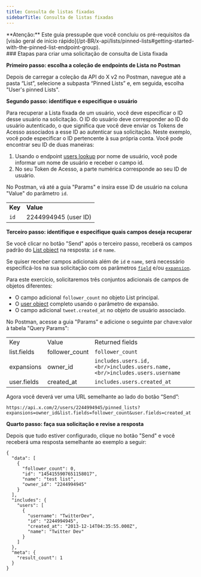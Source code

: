 ```yaml
---
title: Consulta de listas fixadas
sidebarTitle: Consulta de listas fixadas
---
```



<Note>
  **Atenção:** Este guia pressupõe que você concluiu os pré-requisitos da [visão geral de início rápido](/pt-BR/x-api/lists/pinned-lists#getting-started-with-the-pinned-list-endpoint-group).
</Note>

<div id="steps-to-build-a-pinned-list-lookup-request">
  ### Etapas para criar uma solicitação de consulta de Lista fixada
</div>

**Primeiro passo: escolha a coleção de endpoints de Lista no Postman**

Depois de carregar a coleção da API do X v2 no Postman, navegue até a pasta “List”, selecione a subpasta “Pinned Lists” e, em seguida, escolha "User's pinned Lists".
 

**Segundo passo: identifique e especifique o usuário**

Para recuperar a Lista fixada de um usuário, você deve especificar o ID desse usuário na solicitação. O ID do usuário deve corresponder ao ID do usuário autenticado, o que significa que você deve enviar os Tokens de Acesso associados a esse ID ao autenticar sua solicitação. Neste exemplo, você pode especificar o ID pertencente à sua própria conta. Você pode encontrar seu ID de duas maneiras:

1. Usando o endpoint [users lookup](/pt-BR/x-api/users/lookup/introduction) por nome de usuário, você pode informar um nome de usuário e receber o campo id.
2. No seu Token de Acesso, a parte numérica corresponde ao seu ID de usuário.

No Postman, vá até a guia "Params" e insira esse ID de usuário na coluna "Value" do parâmetro `id`.

|     |     |
| :--- | :--- |
| **Key** | **Value** |
| `id` | 2244994945 (user ID) |

**Terceiro passo: identifique e especifique quais campos deseja recuperar**

Se você clicar no botão "Send" após o terceiro passo, receberá os campos padrão do [List object](/pt-BR/x-api/fundamentals/data-dictionary#list) na resposta: `id` e `name`.

Se quiser receber campos adicionais além de `id` e `name`, será necessário especificá-los na sua solicitação com os parâmetros [`field`](/pt-BR/x-api/fundamentals/fields) e/ou [`expansion`](/pt-BR/x-api/fundamentals/expansions).

Para este exercício, solicitaremos três conjuntos adicionais de campos de objetos diferentes:

- O campo adicional `follower_count` no objeto List principal.
- O [user object](/pt-BR/x-api/fundamentals/data-dictionary#user) completo usando o parâmetro de expansão.
- O campo adicional `tweet.created_at` no objeto de usuário associado.

No Postman, acesse a guia "Params" e adicione o seguinte par chave:valor à tabela "Query Params":

|     |     |     |
| :--- | :--- | :--- |
| Key | Value | Returned fields |
| list.fields | follower\_count | `follower_count` |
| expansions | owner\_id | `includes.users.id,  <br/>includes.users.name,  <br/>includes.users.username` |
| user.fields | created\_at | `includes.users.created_at` |

Agora você deverá ver uma URL semelhante ao lado do botão “Send”:

`https://api.x.com/2/users/2244994945/pinned_lists?expansions=owner_id&list.fields=follower_count&user.fields=created_at`

**Quarto passo: faça sua solicitação e revise a resposta**

Depois que tudo estiver configurado, clique no botão "Send" e você receberá uma resposta semelhante ao exemplo a seguir:

```
{
  "data": [
    {
      "follower_count": 0,
      "id": "1454155907651158017",
      "name": "test list",
      "owner_id": "2244994945"
    }
  ],
  "includes": {
    "users": [
      {
        "username": "TwitterDev",
        "id": "2244994945",
        "created_at": "2013-12-14T04:35:55.000Z",
        "name": "Twitter Dev"
      }
    ]
  },
  "meta": {
    "result_count": 1
  }
}
```